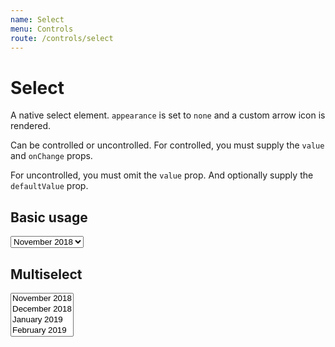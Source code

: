 ```yaml
---
name: Select
menu: Controls
route: /controls/select
---
```



# Select

A native select element. `appearance` is set to `none` and a custom arrow icon is
rendered.

Can be controlled or uncontrolled. For controlled, you must supply the
`value` and `onChange` props.

For uncontrolled, you must omit the `value` prop. And optionally supply the
`defaultValue` prop.

## Basic usage

<Playground>
    <Select>
        <option>November 2018</option>
        <option>December 2018</option>
        <option>January 2019</option>
        <option>February 2019</option>
    </Select>
</Playground>


## Multiselect

<Playground>
    <Select multiple>
        <option>November 2018</option>
        <option>December 2018</option>
        <option>January 2019</option>
        <option>February 2019</option>
    </Select>
</Playground>

